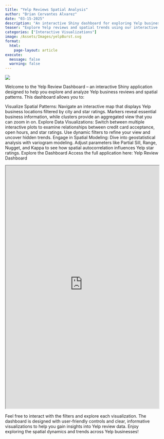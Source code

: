 ```yaml
---
title: "Yelp Reviews Spatial Analysis"
author: "Brian Cervantes Alvarez" 
date: "03-15-2025"
description: "An interactive Shiny dashboard for exploring Yelp business reviews, spatial patterns, and advanced spatial modeling."
teaser: "Explore Yelp reviews and spatial trends using our interactive dashboard."
categories: ["Interactive Visualizations"]
image: /Assets/Images/yelpBurst.svg
format:  
  html:
    page-layout: article
execute:
  message: false
  warning: false
---
```



![](/Assets/Images/yelpBurst.svg)

Welcome to the Yelp Review Dashboard – an interactive Shiny application designed to help you explore and analyze Yelp business reviews and spatial patterns. This dashboard allows you to:

Visualize Spatial Patterns: Navigate an interactive map that displays Yelp business locations filtered by city and star ratings. Markers reveal essential business information, while clusters provide an aggregated view that you can zoom in on.
Explore Data Visualizations: Switch between multiple interactive plots to examine relationships between credit card acceptance, open hours, and star ratings. Use dynamic filters to refine your view and uncover hidden trends.
Engage in Spatial Modeling: Dive into geostatistical analysis with variogram modeling. Adjust parameters like Partial Sill, Range, Nugget, and Kappa to see how spatial autocorrelation influences Yelp star ratings.
Explore the Dashboard
Access the full application here: Yelp Review Dashboard

::: column-screen
<iframe src="https://bcervantesalvarez.shinyapps.io/YelpReviewsDashboard/" title="Yelp Review Dashboard" width="100%" height="800"></iframe>
:::

Feel free to interact with the filters and explore each visualization. The dashboard is designed with user-friendly controls and clear, informative visualizations to help you gain insights into Yelp review data. Enjoy exploring the spatial dynamics and trends across Yelp businesses!